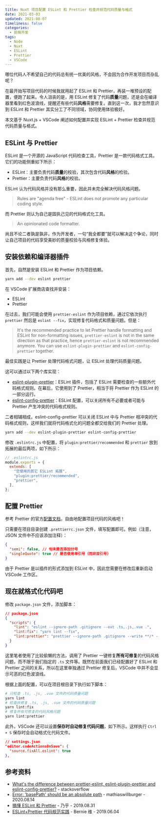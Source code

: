 ```yaml
---
title: Nuxt 项目配置 ESLint 和 Prettier 检查并规范代码质量与格式
date: 2021-03-03
updated: 2021-08-07
timeliness: false
categories:
  - 前端开发
tags:
  - Node
  - Nuxt
  - ESLint
  - Prettier
  - VSCode
---
```


哪位代码人不希望自己的代码总有统一优美的风格，不会因为合作开发项目而杂乱呢？

在最开始写项目代码的时候我就用起了 ESLint 和 Prettier，再装一堆预设的配置，便跑了起来。令人沮丧的是，用 ESLint 修复了代码**质量**问题，还是会在编译器里看到红色波浪线，提醒还有些代码**风格**需要修复。直到这一次，我才忽然意识到 ESLint 和 Prettier 其实分工了不同领域，协同使用体验极好。

本文基于 Nuxt.js + VSCode 阐述如何配置并实现 ESLint + Prettier 检查并规范代码质量与格式。

## ESLint 与 Prettier

ESLint 是一个开源的 JavaScript 代码检查工具，Prettier 是一款代码格式工具。它们的功能侧重如下所示：

- ESLint：主要负责代码**质量**的校验，其次包含代码**风格**的检验。
- Prettier：主要负责代码**风格**的校验。

ESLint 认为代码风格并没有那么重要，因此并未完全解决代码风格问题。

> Rules are "agenda free" - ESLint does not promote any particular coding style.

而 Prettier 则认为自己是固执己见的代码格式化工具。

> An opinionated code formatter.

尚且不论二者孰是孰非，作为开发者，一句“我全都要”就可以解决这个争论，同时让自己项目的代码享受美妙的质量校验与风格修复体验。

## 安装依赖和编译器插件

首先，自然是安装 ESLint 和 Prettier 作为项目依赖。

```bash
yarn add --dev eslint prettier
```

在 VSCode 扩展商店查找并安装：

- ESLint
- Prettier

在过去，我们可能会使用 `prettier-eslint` 作为项目依赖，通过它依次执行 `prettier` 然后是 `eslint --fix`，实现修复代码格式和质量问题。但是：

> It's the recommended practice to let Prettier handle formatting and ESLint for non-formatting issues, `prettier-eslint` is not in the same direction as that practice, hence `prettier-eslint` is not recommended anymore. You can use `eslint-plugin-prettier` and `eslint-config-prettier` together.

最佳实践是让 Prettier 处理代码格式问题，让 ESLint 处理代码质量问题。

这可以通过以下两个库实现：

- [eslint-plugin-prettier](https://github.com/prettier/eslint-plugin-prettier)：ESLint 插件，包括了 ESLint 需要检查的一些额外代码格式规则。在幕后，它使用到了 Prettier，相当于将 Prettier 作为 ESLint 的一部分运行。
- [eslint-config-prettier](https://github.com/prettier/eslint-config-prettier)：ESLint 配置，可以关闭所有不必要或者可能与 Prettier 产生冲突的代码格式规则。

二者相辅相成，eslint-config-prettier 可以关闭 ESLint 中与 Prettier 相冲突的代码格式规则，这样我们就将代码格式化的问题全都交给我们的 Prettier 处理。

```bash
yarn add --dev eslint-plugin-prettier eslint-config-prettier
```

修改 `.eslintrc.js` 中配置，将 `plugin:prettier/recommended` 和 `prettier` 放到拓展的最后两项，如下所示：

```js
// .eslintrc.js
module.exports = {
  extends: [
    "您使用的其它 ESLint 拓展",
    "plugin:prettier/recommended",
    "prettier",
  ],
};
```

## 配置 Prettier

参考 Prettier 的官方[配置文档](https://prettier.io/docs/en/options.html)，自由地配置项目代码的风格吧！

只需要在项目目录创建 `.prettierrc.json` 文件，填写配置即可。例如（注意，JSON 文件中不应该添加注释）：

```json
{
  "semi": false, // 句末是否添加分号
  "singleQuote": true // 是否使用单引号（而非双引号）
}
```

由于 Prettier 是以插件的形式添加到 ESLint 中，因此您需要在修改后重新启动 VSCode 工作区。

## 现在就格式化代码吧

修改 `package.json` 文件，添加脚本：

```json
// package.json
{
  "scripts": {
    "lint": "eslint --ignore-path .gitignore --ext .ts,.js,.vue .",
    "lint:fix": "yarn lint --fix",
    "lint:prettier": "prettier --ignore-path .gitignore --write **/* --ignore-unknown"
  }
}
```

这里笔者使用了比较偷懒的方法，调用了 Prettier 一键修复**所有可修复**的代码风格问题，而不限于我们指定的 `.ts` 文件等。既然在前面我们已经配置好了 ESLint 和 Prettier 之间的关系，所以在这里单独通过 Prettier 修复后，VSCode 中并不会显示可恶的红色波浪线。

根据上面的配置，可以在项目根目录下执行如下脚本：

```bash
# 只检查 .ts, .js, .vue 文件的代码质量问题
yarn lint
# 检查并修复 .ts, .js, .vue 文件的代码质量问题
yarn lint:fix
# 修复所有可修复的代码风格问题
yarn lint:prettier
```

此外，VSCode 还可以设置**保存时自动修复代码问题**，如下所示。这样执行 `Ctrl + S` 保存时会自动格式化代码文件。

```json
// settings.json
"editor.codeActionsOnSave": {
  "source.fixAll.eslint": true
},
```

## 参考资料

- [What's the difference between prettier-eslint, eslint-plugin-prettier and eslint-config-prettier?](https://stackoverflow.com/questions/44690308/whats-the-difference-between-prettier-eslint-eslint-plugin-prettier-and-eslint) - stackoverflow
- [Error: 'basePath' should be an absolute path](https://github.com/prettier/prettier-eslint-cli/issues/208#issuecomment-673631308) - mathiaswillburger - 2020.08.14
- [搞懂 ESLint 和 Prettier](https://zhuanlan.zhihu.com/p/80574300) - 乃乎 - 2019.08.31
- [ESLint+Prettier 代码规范实践](https://www.jianshu.com/p/dd07cca0a48e) - Bernie 维 - 2019.06.04
